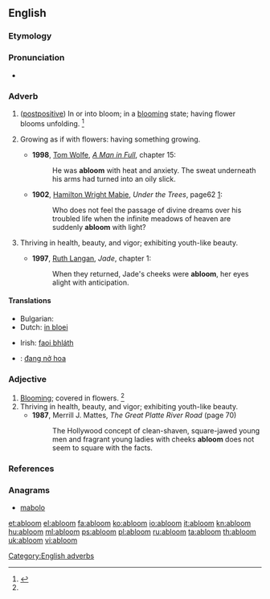 ==English==

===Etymology===
{{prefix|a|bloom|t1=in|t2=flower}}

===Pronunciation===
* {{a|US}} {{IPA|/əˈblum/}}

===Adverb===
{{en-adv|-}}

# ([[postpositive]]) In or into bloom; in a [[blooming]] state; having flower blooms unfolding. {{defdate|Mid 19<sup>th</sup> century.}}<ref name=SOED>{{reference-book | last =| first = | authorlink =  | coauthors =  | editor =Brown, Lesley  | others =  | title = The Shorter Oxford English Dictionary | origdate =  | origyear = 1933| origmonth =  | url =  | format =  | accessdate =  | accessyear =  | accessmonth =  | edition = 5th | date =  | year =2003| month =  | publisher =Oxford University Press  | location =Oxford, UK | language =  | id =  | doi = | isbn =978-0-19-860575-7 | lccn = | ol = | pages =5| chapter =  | chapterurl =  | quote =}}</ref>
# {{figurative}} Growing as if with flowers: having something growing.
#*'''1998''', [[w:Tom Wolfe|Tom Wolfe]], [[w:A Man in Full|''A Man in Full'']], chapter 15:
#*: He was '''abloom''' with heat and anxiety. The sweat underneath his arms had turned into an oily slick.
#* '''1902''', [[w:Hamilton Wright Mabie|Hamilton Wright Mabie]], ''Under the Trees'', page62&nbsp;[http://books.google.com/books?id=sNY8AAAAYAAJ&pg=PA62&dq=abloom]:
#*: Who does not feel the passage of divine dreams over his troubled life when the infinite meadows of heaven are suddenly '''abloom''' with light?
# {{rfv-sense}} Thriving in health, beauty, and vigor; exhibiting youth-like beauty.
#*'''1997''', [[w:Ruth Langan|Ruth Langan]], ''Jade'', chapter 1:
#*:When they returned, Jade's cheeks were '''abloom''', her eyes alight with anticipation. 

====Translations====
{{trans-top|(postpositive) in or into bloom; in a blooming state}}
* Bulgarian: {{t-|bg|цъфтящ, разцъфтял, в разцвет}}
* Dutch: [[in bloei]]
{{trans-mid}}
* Irish: [[faoi bhláth]]
{{trans-bottom}}

{{checktrans-top}}
* {{ttbc|vi}}: [[đang nở hoa]]
{{trans-bottom}}

===Adjective===
{{en-adj}}

# [[blooming|Blooming]]; covered in flowers. {{defdate|Mid 19<sup>th</sup> century.}}<ref name=SOED/>
# Thriving in health, beauty, and vigor; exhibiting youth-like beauty.
#* '''1987''', Merrill J. Mattes, ''The Great Platte River Road'' (page 70)
#*: The Hollywood concept of clean-shaven, square-jawed young men and fragrant young ladies with cheeks '''abloom''' does not seem to square with the facts.

===References===
<references/>

===Anagrams===
* [[mabolo#English|mabolo]]

[[Category:English adverbs]]

[[et:abloom]]
[[el:abloom]]
[[fa:abloom]]
[[ko:abloom]]
[[io:abloom]]
[[it:abloom]]
[[kn:abloom]]
[[hu:abloom]]
[[ml:abloom]]
[[ps:abloom]]
[[pl:abloom]]
[[ru:abloom]]
[[ta:abloom]]
[[th:abloom]]
[[uk:abloom]]
[[vi:abloom]]